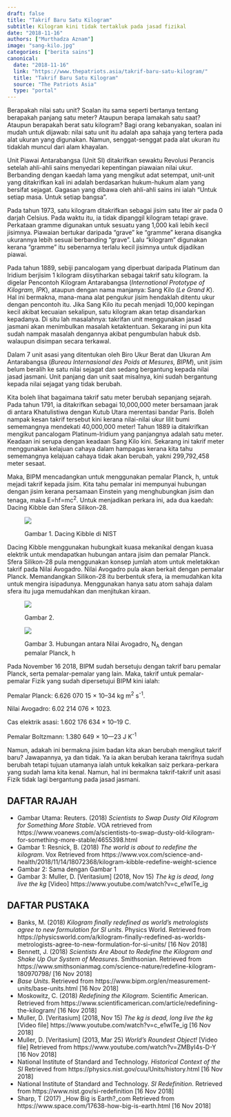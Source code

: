 ```yaml
---
draft: false
title: "Takrif Baru Satu Kilogram"
subtitle: Kilogram kini tidak tertakluk pada jasad fizikal
date: "2018-11-16"
authors: ["Murthadza Aznam"]
image: "sang-kilo.jpg"
categories: ["berita sains"]
canonical:
  date: "2018-11-16"
  link: "https://www.thepatriots.asia/takrif-baru-satu-kilogram/"
  title: "Takrif Baru Satu Kilogram"
  source: "The Patriots Asia"
  type: "portal"
---
```


Berapakah nilai satu unit? Soalan itu sama seperti bertanya tentang berapakah panjang satu meter? Ataupun berapa lamakah satu saat? Ataupun berapakah berat satu kilogram? Bagi orang kebanyakan, soalan ini mudah untuk dijawab: nilai satu unit itu adalah apa sahaja yang tertera pada alat ukuran yang digunakan. Namun, senggat-senggat pada alat ukuran itu tidaklah muncul dari alam khayalan.

Unit Piawai Antarabangsa (Unit SI) ditakrifkan sewaktu Revolusi Perancis setelah ahli-ahli sains menyedari kepentingan piawaian nilai ukur. Berbanding dengan kaedah lama yang mengikut adat setempat, unit-unit yang ditakrifkan kali ini adalah berdasarkan hukum-hukum alam yang bersifat sejagat. Gagasan yang dibawa oleh ahli-ahli sains ini ialah “Untuk setiap masa. Untuk setiap bangsa”.

Pada tahun 1973, satu kilogram ditakrifkan sebagai jisim satu liter air pada 0 darjah Celsius. Pada waktu itu, ia tidak dipanggil kilogram tetapi grave. Perkataan gramme digunakan untuk sesuatu yang 1,000 kali lebih kecil jisimnya. Piawaian bertukar daripada “grave” ke “gramme” kerana disangka ukurannya lebih sesuai berbanding “grave”. Lalu “kilogram” digunakan kerana “gramme” itu sebenarnya terlalu kecil jisimnya untuk dijadikan piawai.

Pada tahun 1889, sebiji pancalogam yang diperbuat daripada Platinum dan Iridium berjisim 1 kilogram diisytiharkan sebagai takrif satu kilogram. Ia digelar Pencontoh Kilogram Antarabangsa (_International Prototype of Kilogram, IPK_), ataupun dengan nama manjanya: Sang Kilo (_Le Grand K_). Hal ini bermakna, mana-mana alat pengukur jisim hendaklah ditentu ukur dengan pencontoh itu. Jika Sang Kilo itu pecah menjadi 10,000 kepingan kecil akibat kecuaian sekalipun, satu kilogram akan tetap disandarkan kepadanya. Di situ lah masalahnya: takrifan unit menggunakan jasad jasmani akan menimbulkan masalah ketaktentuan. Sekarang ini pun kita sudah nampak masalah dengannya akibat pengumbulan habuk dsb. walaupun disimpan secara terkawal.

Dalam 7 unit asasi yang ditentukan oleh Biro Ukur Berat dan Ukuran Am Antarabangsa (_Bureau Internasional des Poids at Mesures, BIPM_), unit jisim belum beralih ke satu nilai sejagat dan sedang bergantung kepada nilai jasad jasmani. Unit panjang dan unit saat misalnya, kini sudah bergantung kepada nilai sejagat yang tidak berubah.

Kita boleh lihat bagaimana takrif satu meter berubah sepanjang sejarah. Pada tahun 1791, ia ditakrifkan sebagai 10,000,000 meter bersamaan jarak di antara Khatulistiwa dengan Kutub Utara merentasi bandar Paris. Boleh nampak kesan takrif tersebut kini kerana nilai-nilai ukur lilit bumi sememangnya mendekati 40,000,000 meter! Tahun 1889 ia ditakrifkan mengikut pancalogam Platinum-Iridium yang panjangnya adalah satu meter. Keadaan ini serupa dengan keadaan Sang Kilo kini. Sekarang ini takrif meter menggunakan kelajuan cahaya dalam hampagas kerana kita tahu sememangnya kelajuan cahaya tidak akan berubah, yakni 299,792,458 meter sesaat.

Maka, BIPM mencadangkan untuk menggunakan pemalar Planck, h, untuk mejadi takrif kepada jisim. Kita tahu pemalar ini mempunyai hubungan dengan jisim kerana persamaan Einstein yang menghubungkan jisim dan tenaga, maka E=hf=mc<sup>2</sup>. Untuk menjadikan perkara ini, ada dua kaedah: Dacing Kibble dan Sfera Silikon-28.

<figure>

![](Dacing-Kibble_NIST.jpg)

<figcaption>
Gambar 1. Dacing Kibble di NIST
</figcaption>
</figure>

Dacing Kibble menggunakan hubungkait kuasa mekanikal dengan kuasa elektrik untuk mendapatkan hubungan antara jisim dan pemalar Planck. Sfera Silikon-28 pula menggunakan konsep jumlah atom untuk meletakkan takrif pada Nilai Avogadro. Nilai Avogadro pula akan berkait dengan pemalar Planck. Memandangkan Silikon-28 itu berbentuk sfera, ia memudahkan kita untuk mengira isipadunya. Menggunakan hanya satu atom sahaja dalam sfera itu juga memudahkan dan menjitukan kiraan.

<figure>

![](Dacing-Kibble-kiraan.jpg)

<figcaption>
Gambar 2.
</figcaption>
</figure>

<figure>

![](Hubungan-Avogadro-Planck.jpg)

<figcaption>

Gambar 3. Hubungan antara Nilai Avogadro, N<sub>A</sub> dengan pemalar Planck, h

</figcaption>
</figure>

Pada November 16 2018, BIPM sudah bersetuju dengan takrif baru pemalar Planck, serta pemalar-pemalar yang lain. Maka, takrif untuk pemalar-pemalar Fizik yang sudah dipersetujui BIPM kini ialah:

Pemalar Planck: 6.626 070 15 × 10–34 kg m<sup>2</sup> s<sup>-1</sup>.

Nilai Avogadro: 6.02 214 076 × 1023.

Cas elektrik asasi: 1.602 176 634 × 10–19 C.

Pemalar Boltzmann: 1.380 649 × 10—23 J K<sup>-1</sup>

Namun, adakah ini bermakna jisim badan kita akan berubah mengikut takrif baru? Jawapannya, ya dan tidak. Ya ia akan berubah kerana takrifnya sudah berubah tetapi tujuan utamanya ialah untuk kekalkan saiz perkara-perkara yang sudah lama kita kenal. Namun, hal ini bermakna takrif-takrif unit asasi Fizik tidak lagi bergantung pada jasad jasmani.

## DAFTAR RAJAH

- Gambar Utama: Reuters. (2018) _Scientists to Swap Dusty Old Kilogram for Something More Stable_. VOA retrieved from https://www.voanews.com/a/scientists-to-swap-dusty-old-kilogram-for-something-more-stable/4655398.html
- Gambar 1: Resnick, B. (2018) _The world is about to redefine the kilogram_. Vox Retrieved from https://www.vox.com/science-and-health/2018/11/14/18072368/kilogram-kibble-redefine-weight-science
- Gambar 2: Sama dengan Gambar 1
- Gambar 3: Muller, D. [Veritasium] (2018, Nov 15) _The kg is dead, long live the kg_ [Video] https://www.youtube.com/watch?v=c_e1wITe_ig

## DAFTAR PUSTAKA

- Banks, M. (2018) _Kilogram finally redefined as world’s metrologists agree to new formulation for SI units_. Physics World. Retrieved from https://physicsworld.com/a/kilogram-finally-redefined-as-worlds-metrologists-agree-to-new-formulation-for-si-units/ [16 Nov 2018]
- Bennett, J. (2018) _Scientists Are About to Redefine the Kilogram and Shake Up Our System of Measures_. Smithsonian. Retrieved from https://www.smithsonianmag.com/science-nature/redefine-kilogram-180970798/ [16 Nov 2018]
- _Base Units_. Retrieved from https://www.bipm.org/en/measurement-units/base-units.html [16 Nov 2018]
- Moskowitz, C. (2018) _Redefining the Kilogram_. Scientific American. Retrieved from https://www.scientificamerican.com/article/redefining-the-kilogram/ [16 Nov 2018]
- Muller, D. [Veritasium] (2018, Nov 15) _The kg is dead, long live the kg_ [Video file] https://www.youtube.com/watch?v=c_e1wITe_ig [16 Nov 2018]
- Muller, D. [Veritasium] (2013, Mar 25) _World’s Roundest Object!_ [Video file] Retrieved from https://www.youtube.com/watch?v=ZMByI4s-D-Y [16 Nov 2018]
- National Institute of Standard and Technology. _Historical Context of the SI_ Retrieved from https://physics.nist.gov/cuu/Units/history.html [16 Nov 2018]
- National Institute of Standard and Technology. _SI Redefinition_. Retrieved from https://www.nist.gov/si-redefinition [16 Nov 2018]
- Sharp, T (2017) \_How Big is Earth?\_com Retrieved from https://www.space.com/17638-how-big-is-earth.html [16 Nov 2018]
